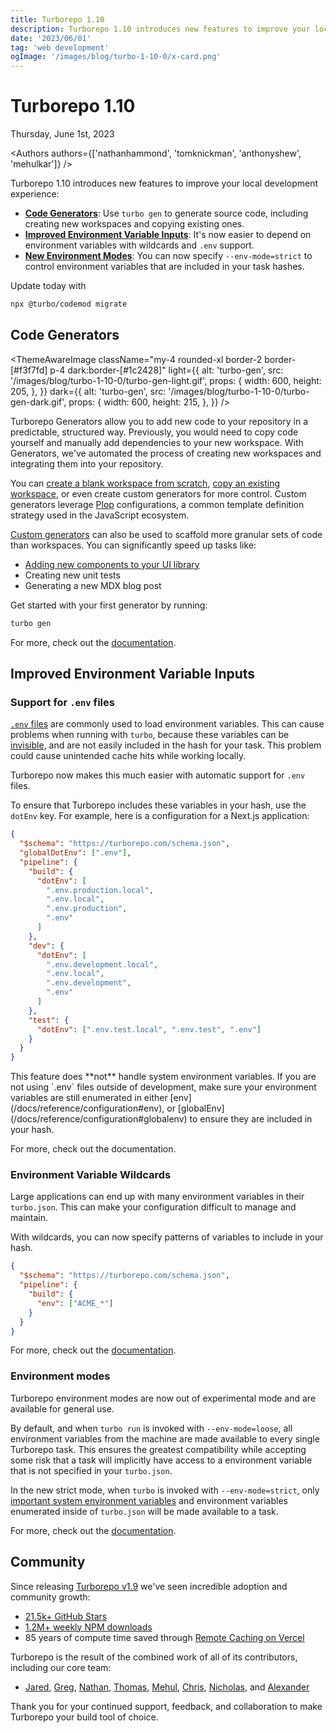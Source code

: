 ```yaml
---
title: Turborepo 1.10
description: Turborepo 1.10 introduces new features to improve your local development experience.
date: '2023/06/01'
tag: 'web development'
ogImage: '/images/blog/turbo-1-10-0/x-card.png'
---
```


<h1 className="text-center">Turborepo 1.10</h1>


<Date>Thursday, June 1st, 2023</Date>

<Authors
  authors={['nathanhammond', 'tomknickman', 'anthonyshew', 'mehulkar']}
/>

Turborepo 1.10 introduces new features to improve your local development experience:

- [**Code Generators**](#code-generators): Use `turbo gen` to generate source code, including creating new workspaces and copying existing ones.
- [**Improved Environment Variable Inputs**](#improved-environment-variable-inputs): It's now easier to depend on environment variables with wildcards and `.env` support.
- [**New Environment Modes**](#environment-modes): You can now specify `--env-mode=strict` to control environment variables that are included in your task hashes.

Update today with

```bash title="Terminal"
npx @turbo/codemod migrate
```

## Code Generators

<ThemeAwareImage
  className="my-4 rounded-xl border-2 border-[#f3f7fd] p-4 dark:border-[#1c2428]"
  light={{
    alt: 'turbo-gen',
    src: '/images/blog/turbo-1-10-0/turbo-gen-light.gif',
    props: {
      width: 600,
      height: 205,
    },
  }}
  dark={{
    alt: 'turbo-gen',
    src: '/images/blog/turbo-1-10-0/turbo-gen-dark.gif',
    props: {
      width: 600,
      height: 215,
    },
  }}
/>

Turborepo Generators allow you to add new code to your repository in a predictable, structured way.
Previously, you would need to copy code yourself and manually add dependencies to your new workspace. With Generators,
we've automated the process of creating new workspaces and integrating them into your repository.

You can [create a blank workspace from scratch](/docs/guides/generating-code#add-an-empty-package), [copy an existing workspace](/docs/guides/generating-code#copy-an-existing-package), or even create custom generators
for more control. Custom generators leverage [Plop](https://plopjs.com/) configurations, a common template definition strategy used in the JavaScript ecosystem.

[Custom generators](/docs/guides/generating-code#custom-generators) can also be used to scaffold more granular sets of code than workspaces. You can significantly speed up tasks like:

- [Adding new components to your UI library](https://github.com/vercel/turbo/blob/main/examples/basic/packages/ui/turbo/generators/config.ts)
- Creating new unit tests
- Generating a new MDX blog post

Get started with your first generator by running:

```bash title="Terminal"
turbo gen
```

For more, check out the [documentation](/docs/guides/generating-code).

## Improved Environment Variable Inputs

### Support for `.env` files

[`.env` files](https://www.dotenv.org/docs/) are commonly used to load environment variables. This can cause problems when running with `turbo`, because these variables can be [invisible](/docs/crafting-your-repository/using-environment-variables#avoid-creating-or-mutating-environment-variables-at-runtime), and are not easily
included in the hash for your task. This problem could cause unintended cache hits while working locally.

Turborepo now makes this much easier with automatic support for `.env` files.

To ensure that Turborepo includes these variables in your hash, use the `dotEnv` key. For example, here is a configuration for a Next.js application:

```json title="./turbo.json"
{
  "$schema": "https://turborepo.com/schema.json",
  "globalDotEnv": [".env"],
  "pipeline": {
    "build": {
      "dotEnv": [
        ".env.production.local",
        ".env.local",
        ".env.production",
        ".env"
      ]
    },
    "dev": {
      "dotEnv": [
        ".env.development.local",
        ".env.local",
        ".env.development",
        ".env"
      ]
    },
    "test": {
      "dotEnv": [".env.test.local", ".env.test", ".env"]
    }
  }
}
```

<Callout>
  This feature does **not** handle system environment variables. If you are not
  using `.env` files outside of development, make sure your environment
  variables are still enumerated in either
  [env](/docs/reference/configuration#env), or
  [globalEnv](/docs/reference/configuration#globalenv) to ensure they are
  included in your hash.
</Callout>

For more, check out the documentation.

### Environment Variable Wildcards

Large applications can end up with many environment variables in their `turbo.json`. This can make your configuration difficult to manage and maintain.

With wildcards, you can now specify patterns of variables to include in your hash.

```json title="./turbo.json"
{
  "$schema": "https://turborepo.com/schema.json",
  "pipeline": {
    "build": {
      "env": ["ACME_*"]
    }
  }
}
```

For more, check out the [documentation](/docs/reference/configuration#wildcards).

### Environment modes

Turborepo environment modes are now out of experimental mode and are available for general use.

By default, and when `turbo run` is invoked with `--env-mode=loose`, all environment variables from the machine are made available to every single Turborepo task.
This ensures the greatest compatibility while accepting some risk that a task will implicitly have access to a environment variable that is not specified in your `turbo.json`.

In the new strict mode, when `turbo` is invoked with `--env-mode=strict`, only [important system environment variables](/docs/reference/system-environment-variables) and environment variables enumerated inside of `turbo.json` will be made available to a task.

For more, check out the [documentation](/docs/crafting-your-repository/using-environment-variables#environment-modes).

## Community

Since releasing [Turborepo v1.9](/blog/turbo-1-9-0) we've seen incredible adoption and community growth:

- [21.5k+ GitHub Stars](https://github.com/vercel/turbo)
- [1.2M+ weekly NPM downloads](https://www.npmjs.com/package/turbo)
- 85 years of compute time saved through [Remote Caching on Vercel](https://vercel.com/docs/concepts/monorepos/remote-caching)

Turborepo is the result of the combined work of all of its contributors, including our core team:

- [Jared](https://github.com/jaredpalmer), [Greg](https://github.com/gsoltis), [Nathan](https://github.com/nathanhammond), [Thomas](https://github.com/tknickman), [Mehul](https://github.com/mehulkar), [Chris](https://github.com/chris-olszewski), [Nicholas](https://github.com/NicholasLYang), and [Alexander](https://github.com/arlyon)

Thank you for your continued support, feedback, and collaboration to make Turborepo your build tool of choice.
